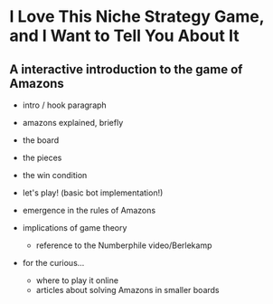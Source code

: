 
# I Love This Niche Strategy Game, and I Want to Tell You About It
## A interactive introduction to the game of Amazons


- intro / hook paragraph

- amazons explained, briefly

- the board

- the pieces

- the win condition

- let's play! (basic bot implementation!)

- emergence in the rules of Amazons

- implications of game theory
    - reference to the Numberphile video/Berlekamp

- for the curious...
    - where to play it online
    - articles about solving Amazons in smaller boards
    
<AmazonsBoard></AmazonsBoard>